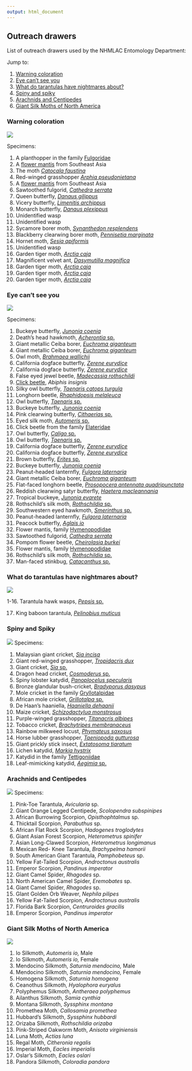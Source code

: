 ```yaml
---
output: html_document
---
```


## Outreach drawers

List of outreach drawers used by the NHMLAC Entomology Department:

Jump to:

1. [Warning coloration](#a-warning)
2. [Eye can't see you](#a-eye)
3. [What do tarantulas have nightmares about?](#a-nightmare)
4. [Spiny and spiky](#a-spiky)
5. [Arachnids and Centipedes](#a-arachnids)
6. [Giant Silk Moths of North America](#a-silk)

### Warning coloration {#a-warning}

![](warningColoration.png)

Specimens:

1. A planthopper in the family [Fulgoridae](https://en.wikipedia.org/wiki/Fulgoridae)
2. A [flower mantis](https://en.wikipedia.org/wiki/Flower_mantis) from Southeast Asia
3. The moth [*Catocala faustina*](https://en.wikipedia.org/wiki/Catocala_faustina)
4. Red-winged grasshopper [*Arphia pseudonietana*](https://en.wikipedia.org/wiki/Arphia_pseudonietana)
5. A [flower mantis](https://en.wikipedia.org/wiki/Flower_mantis) from Southeast Asia
6. Sawtoothed fulgorid, [*Cathedra serrata*](https://en.wikipedia.org/wiki/Cathedra_serrata)
7. Queen butterfly, [*Danaus gilippus*](https://en.wikipedia.org/wiki/Queen_(butterfly))
8. Vicery butterfly,  [*Limenitis archippus*](https://en.wikipedia.org/wiki/Viceroy_(butterfly))
9. Monarch butterfly, [*Danaus plexippus*](https://en.wikipedia.org/wiki/Monarch_butterfly)
10. Unidentified wasp
11. Unidentified wasp
12. Sycamore borer moth, [*Synanthedon resplendens*](https://en.wikipedia.org/wiki/Synanthedon_resplendens)
13. Blackberry clearwing borer moth, [*Pennisetia marginata*](https://en.wikipedia.org/wiki/Pennisetia_marginata)
14. Hornet moth, [*Sesia apiformis*](https://en.wikipedia.org/wiki/Hornet_moth)
15. Unidentified wasp
16. Garden tiger moth, [*Arctia caja*](https://en.wikipedia.org/wiki/Garden_tiger_moth)
17. Magnificent velvet ant, [*Dasymutilla magnifica*](https://en.wikipedia.org/wiki/Dasymutilla_magnifica)
18. Garden tiger moth, [*Arctia caja*](https://en.wikipedia.org/wiki/Garden_tiger_moth)
19. Garden tiger moth, [*Arctia caja*](https://en.wikipedia.org/wiki/Garden_tiger_moth)
20. Garden tiger moth, [*Arctia caja*](https://en.wikipedia.org/wiki/Garden_tiger_moth)

### Eye can't see you {#a-eye}

![](eyeCantSeeYou.png)

Specimens:

1. Buckeye butterfly, [*Junonia coenia*](https://en.wikipedia.org/wiki/Junonia_coenia)
2. Death's head hawkmoth, [*Acherontia* sp.](https://en.wikipedia.org/wiki/Death%27s-head_hawkmoth)
3. Giant metallic Ceiba borer, [*Euchroma giganteum*](https://en.wikipedia.org/wiki/Euchroma_giganteum)
4. Giant metallic Ceiba borer, [*Euchroma giganteum*](https://en.wikipedia.org/wiki/Euchroma_giganteum)
5. Owl moth, [*Brahmaea wallichii*](https://en.wikipedia.org/wiki/Brahmaea_wallichii)
6. California dogface butterfly, [*Zerene eurydice*](https://en.wikipedia.org/wiki/Zerene_eurydice)
7. California dogface butterfly, [*Zerene eurydice*](https://en.wikipedia.org/wiki/Zerene_eurydice)
8. False eyed jewel beetle, [*Madecassia rothschildi*](https://beetlesinthebush.com/2012/01/31/a-living-jewel-madecassia-rothschildi/)
9. [Click beetle](https://en.wikipedia.org/wiki/Click_beetle), *Abiphis insignis*
10. Silky owl butterfly, [*Taenaris catops turgula*](https://en.wikipedia.org/wiki/Taenaris_catops)
11. Longhorn beetle, [*Rhaphidopsis melaleuca*](https://en.wikipedia.org/wiki/Rhaphidopsis_melaleuca)
12. Owl butterfly, [*Taenaris* sp.](https://en.wikipedia.org/wiki/Taenaris)
13. Buckeye butterfly, [*Junonia coenia*](https://en.wikipedia.org/wiki/Junonia_coenia)
14. Pink clearwing butterfly, [*Cithaerias* sp. ](https://en.wikipedia.org/wiki/Cithaerias)
15. Eyed silk moth, [*Automeris* sp.](https://en.wikipedia.org/wiki/Automeris)
16. Click beetle from the family [Elateridae](https://en.wikipedia.org/wiki/Click_beetle)
17. Owl butterfly, [*Caligo* sp.](https://en.wikipedia.org/wiki/Owl_butterfly)
18. Owl butterfly, [*Taenaris* sp.](https://en.wikipedia.org/wiki/Taenaris)
19. California dogface butterfly, [*Zerene eurydice*](https://en.wikipedia.org/wiki/Zerene_eurydice)
20. California dogface butterfly, [*Zerene eurydice*](https://en.wikipedia.org/wiki/Zerene_eurydice)
21. Brown butterfly, [*Erites* sp.](http://tolweb.science.oregonstate.edu/Erites/88324)
22. Buckeye butterfly, [*Junonia coenia*](https://en.wikipedia.org/wiki/Junonia_coenia)
23. Peanut-headed lanternfly, [*Fulgora laternaria*](https://en.wikipedia.org/wiki/Fulgora_laternaria)
24. Giant metallic Ceiba borer, [*Euchroma giganteum*](https://en.wikipedia.org/wiki/Euchroma_giganteum)
25. Flat-faced longhorn beetle, [*Prosopocera antennata quadripunctata*](https://en.wikipedia.org/wiki/Prosopocera_antennata)
26. Reddish clearwing satyr butterfly, [*Haetera macleannania*](https://en.wikipedia.org/wiki/Haetera)
27. Tropical buckeye, [*Junonia evarete*](https://en.wikipedia.org/wiki/Junonia_evarete)
28. Rothschild's silk moth, [*Rothschildia* sp.](https://en.wikipedia.org/wiki/Rothschildia) 
29. Southwestern eyed hawkmoth, [*Smerinthus* sp.](https://en.wikipedia.org/wiki/Smerinthus) 
30. Peanut-headed lanternfly, [*Fulgora laternaria*](https://en.wikipedia.org/wiki/Fulgora_laternaria)
31. Peacock butterfly, [*Aglais io*](https://en.wikipedia.org/wiki/Aglais_io)
32. Flower mantis, family [Hymenopodidae](https://en.wikipedia.org/wiki/Hymenopodidae)
33. Sawtoothed fulgorid, [*Cathedra serrata*](https://en.wikipedia.org/wiki/Cathedra_serrata)
34. Pompom flower beetle, [*Cheirolasia burkei*](https://www.inaturalist.org/taxa/518632-Cheirolasia-burkei)
35. Flower mantis, family [Hymenopodidae](https://en.wikipedia.org/wiki/Hymenopodidae)
36. Rothschild's silk moth, [*Rothschildia* sp.](https://en.wikipedia.org/wiki/Rothschildia) 
37. Man-faced stinkbug, [*Catacanthus* sp. ](https://en.wikipedia.org/wiki/Catacanthus)

### What do tarantulas have nightmares about? {#a-nightmare}

![](tarantulaNightmare.png)

1-16. Tarantula hawk wasps, [*Pepsis* sp. ](https://en.wikipedia.org/wiki/Pepsis)

17. King baboon tarantula, [*Pelinobius muticus*](https://en.wikipedia.org/wiki/King_baboon_spider)

### Spiny and Spiky {#a-spiky}

![](spinyAndSpikyOutreachDrawer.png)
Specimens:

1. Malaysian giant cricket,	[*Sia incisa*](https://en.wikipedia.org/wiki/Sia_(insect))
2. Giant red-winged grasshopper,	[*Tropidacris dux*](https://en.wikipedia.org/wiki/Tropidacris)
3. Giant cricket, [*Sia* sp.](https://en.wikipedia.org/wiki/Sia_(insect))
4. Dragon head cricket, [*Cosmoderus* sp.](https://www.inaturalist.org/taxa/509217-Cosmoderus)
5. Spiny lobster katydid, [*Panoplocelus specularis*](https://en.wikipedia.org/wiki/Panoploscelis)
6. Bronze glandular bush-cricket, [*Bradyporus dasypus*](https://www.inaturalist.org/taxa/475588-Bradyporus-dasypus)
7. Mole cricket	in the family [Gryllotalpidae](https://en.wikipedia.org/wiki/Mole_cricket)
8. African mole cricket,	[*Grillotalpa* sp.](https://en.wikipedia.org/wiki/Gryllotalpa)
9. De Haan's haaniella, [*Haaniella dehaanii*](https://en.wikipedia.org/wiki/Haaniella_dehaanii)
10. Maize cricket, [*Schizodactylua monstrosus*](https://en.wikipedia.org/wiki/Schizodactylus_monstrosus)
11. Purple-winged grasshopper, [*Titanacris albipes*](https://en.wikipedia.org/wiki/Titanacris_albipes)
12. Tobacco cricket, [*Brachytripes membranaceus*](https://en.wikipedia.org/wiki/Brachytrupes_membranaceus)
13. Rainbow milkweed locust, [*Phymateus saxosus*](https://www.calacademy.org/rainbow-milkweed-locust)
14. Horse lubber grasshopper, [*Taeniopoda gutturosa*](https://en.wikipedia.org/wiki/Taeniopoda)
15. Giant prickly stick insect,	[*Extatosoma tiaratum*](https://en.wikipedia.org/wiki/Extatosoma_tiaratum)
16. Lichen katydid, [*Markia hystrix*](https://en.wikipedia.org/wiki/Markia_hystrix)
17. Katydid	in the family [Tettigoniidae](https://en.wikipedia.org/wiki/Tettigoniidae)
18. Leaf-mimicking katydid, [*Aegimia* sp.](https://en.wikipedia.org/wiki/Leaf-mimic_katydid)

### Arachnids and Centipedes {#a-arachnids}

![](arachnids.png)
Specimens:

1. Pink-Toe Tarantula, *Avicularia* sp.
2. Giant Orange Legged Centipede, *Scolopendra subspinipes*
3. African Burrowing Scorpion, *Opisthophtalmus* sp.
4. Thicktail Scorpion, *Parabuthus* sp.
5. African Flat Rock Scorpion, *Hadogenes troglodytes*
6. Giant Asian Forest Scorpion, *Heterometrus spinifer*
7. Asian Long-Clawed Scorpion, *Heterometrus longimanus*
8. Mexican Red- Knee Tarantula, *Brachypelma hamorii*
9. South American Giant Tarantula, *Pamphobeteus* sp.
10. Yellow Fat-Tailed Scorpion, *Androctonus australis*
11. Emperor Scorpion, *Pandinus imperator*
12. Giant Camel Spider, *Rhagodes* sp.
13. North American Camel Spider, *Eremobates* sp.
14. Giant Camel Spider, *Rhagodes* sp.
15. GIant Golden Orb Weaver, *Nephila pilipes*
16. Yellow Fat-Tailed Scorpion, *Androctonus australis*
17. Florida Bark Scorpion, *Centruroides gracilis*
18. Emperor Scorpion, *Pandinus imperator*

### Giant Silk Moths of North America {#a-silk}

![](moths.png)

1. Io Silkmoth, *Automeris io,* Male
2. Io Silkmoth, *Automeris io,* Female
3. Mendocino Silkmoth, *Saturnia mendocino,* Male
4. Mendocino Silkmoth, *Saturnia mendocino,* Female
5. Homogena Silkmoth, *Saturnia homogena* 
6. Ceanothus Silkmoth, *Hyalophora euryalus* 
7. Polyphemus Silkmoth, *Antheraea polyphemus* 
8. Ailanthus Silkmoth, *Samia cynthia* 
9. Montana Silkmoth, *Syssphinx montana* 
10. Promethea Moth, *Callosamia promethea* 
11. Hubbard's Silkmoth, *Syssphinx hubbardi* 
12. Orizaba Silkmoth, *Rothschildia orizaba* 
13. Pink-Striped Oakworm Moth, *Anisota virginiensis* 
14. Luna Moth, *Actias luna* 
15. Regal Moth, *Citheronia regalis* 
16. Imperial Moth, *Eacles imperialis* 
17. Oslar's Silkmoth, *Eacles oslari* 
18. Pandora Silkmoth, *Coloradia pandora* 